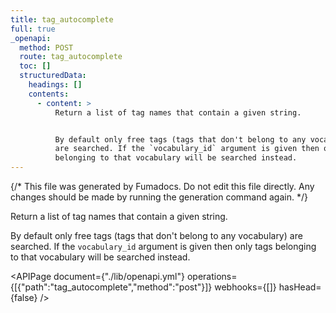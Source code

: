 ```yaml
---
title: tag_autocomplete
full: true
_openapi:
  method: POST
  route: tag_autocomplete
  toc: []
  structuredData:
    headings: []
    contents:
      - content: >
          Return a list of tag names that contain a given string.


          By default only free tags (tags that don't belong to any vocabulary)
          are searched. If the `vocabulary_id` argument is given then only tags
          belonging to that vocabulary will be searched instead.
---
```


{/* This file was generated by Fumadocs. Do not edit this file directly. Any changes should be made by running the generation command again. */}

Return a list of tag names that contain a given string.

By default only free tags (tags that don't belong to any vocabulary) are searched. If the `vocabulary_id` argument is given then only tags belonging to that vocabulary will be searched instead.


<APIPage document={"./lib/openapi.yml"} operations={[{"path":"tag_autocomplete","method":"post"}]} webhooks={[]} hasHead={false} />